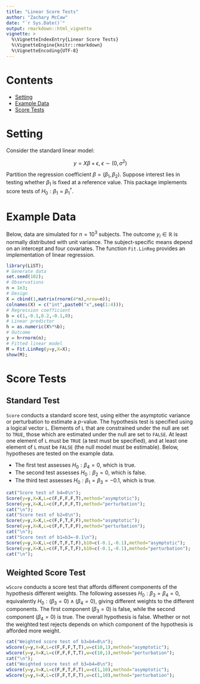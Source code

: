 ```yaml
---
title: "Linear Score Tests"
author: "Zachary McCaw"
date: "`r Sys.Date()`"
output: rmarkdown::html_vignette
vignette: >
  %\VignetteIndexEntry{Linear Score Tests}
  %\VignetteEngine{knitr::rmarkdown}
  %\VignetteEncoding{UTF-8}
---
```


# Contents

* [Setting](#setting)
* [Example Data](#example-data)
* [Score Tests](#score-test)

# Setting
Consider the standard linear model:

$$
y = X\beta + \epsilon,\ \epsilon\sim(0,\sigma^2)
$$

Partition the regression coefficient $\beta=(\beta_{1},\beta_{2})$. Suppose interest lies in testing whether $\beta_{1}$ is fixed at a reference value. This package implements score tests of $H_{0}:\beta_{1}=\beta_{1}^{\dagger}$. 

# Example Data

Below, data are simulated for $n=10^{3}$ subjects. The outcome $y_{i}\in\mathbb{R}$ is normally distributed with unit variance. The subject-specific means depend on an intercept and four covariates. The function `Fit.LinReg` provides an implementation of linear regression. 

```r
library(LiST);
# Generate data
set.seed(102);
# Observations
n = 1e3;
# Design
X = cbind(1,matrix(rnorm(4*n),nrow=n));
colnames(X) = c("int",paste0("x",seq(1:4)));
# Regression coefficient
b = c(1,-0.1,0.2,-0.1,0);
# Linear predictor
h = as.numeric(X%*%b);
# Outcome
y = h+rnorm(n);
# Fitted linear model
M = Fit.LinReg(y=y,X=X);
show(M);
```

# Score Tests

## Standard Test

`Score` conducts a standard score test, using either the asymptotic variance or perturbation to estimate a $p$-value. The hypothesis test is specified using a logical vector `L`. Elements of `L` that are constrained under the null are set to `TRUE`, those which are estimated under the null are set to `FALSE`. At least one element of `L` must be `TRUE` (a test must be specified), and at least one element of `L` must be `FALSE` (the null model must be estimable). Below, hypotheses are tested on the example data.

* The first test assesses $H_{0}:\beta_{4}=0$, which is true.
* The second test assesses $H_{0}:\beta_{2}=0$, which is false.
* The third test assesses $H_{0}:\beta_{1}=\beta_{3}=-0.1$, which is true. 

```r
cat("Score test of b4=0\n");
Score(y=y,X=X,L=c(F,F,F,F,T),method="asymptotic");
Score(y=y,X=X,L=c(F,F,F,F,T),method="perturbation");
cat("\n");
cat("Score test of b2=0\n");
Score(y=y,X=X,L=c(F,F,T,F,F),method="asymptotic");
Score(y=y,X=X,L=c(F,F,T,F,F),method="perturbation");
cat("\n");
cat("Score test of b1=b3=-0.1\n");
Score(y=y,X=X,L=c(F,T,F,T,F),b10=c(-0.1,-0.1),method="asymptotic");
Score(y=y,X=X,L=c(F,T,F,T,F),b10=c(-0.1,-0.1),method="perturbation");
cat("\n");
```

## Weighted Score Test

`wScore` conducts a score test that affords different components of the hypothesis different weights. The following assesses $H_{0}:\beta_{3}=\beta_{4}=0$, equivalently $H_{0}:(\beta_{3}=0)\land(\beta_{4}=0)$, giving different weights to the different components. The first component $(\beta_{3}=0)$ is false, while the second component $(\beta_{4}=0)$ is true. The overall hypothesis is false. Whether or not the weighted test rejects depends on which component of the hypothesis is afforded more weight. 

```r
cat("Weighted score test of b3=b4=0\n");
wScore(y=y,X=X,L=c(F,F,F,T,T),w=c(10,1),method="asymptotic");
wScore(y=y,X=X,L=c(F,F,F,T,T),w=c(10,1),method="perturbation");
cat("\n");
cat("Weighted score test of b3=b4=0\n");
wScore(y=y,X=X,L=c(F,F,T,F,T),w=c(1,10),method="asymptotic");
wScore(y=y,X=X,L=c(F,F,T,F,T),w=c(1,10),method="perturbation");
```